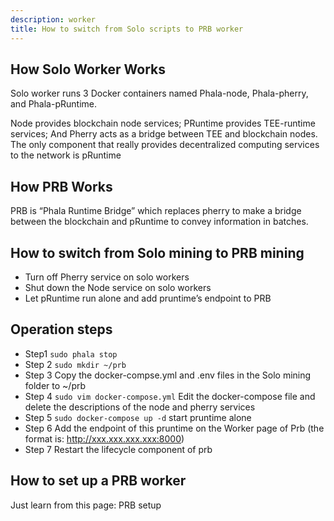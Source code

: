 ```yaml
---
description: worker
title: How to switch from Solo scripts to PRB worker
---
```



## How Solo Worker Works <a href="#how-solo-worker-works" id="how-solo-worker-works"></a>

Solo worker runs 3 Docker containers named Phala-node, Phala-pherry, and Phala-pRuntime.

Node provides blockchain node services; PRuntime provides TEE-runtime services; And Pherry acts as a bridge between TEE and blockchain nodes. The only component that really provides decentralized computing services to the network is pRuntime

## How PRB Works <a href="#how-prb-works" id="how-prb-works"></a>

PRB is “Phala Runtime Bridge” which replaces pherry to make a bridge between the blockchain and pRuntime to convey information in batches.

## How to switch from Solo mining to PRB mining <a href="#how-to-switch-from-solo-mining-to-prb-mining" id="how-to-switch-from-solo-mining-to-prb-mining"></a>

* Turn off Pherry service on solo workers
* Shut down the Node service on solo workers
* Let pRuntime run alone and add pruntime’s endpoint to PRB

## Operation steps <a href="#operation-steps" id="operation-steps"></a>

* Step1 `sudo phala stop`
* Step 2 `sudo mkdir ~/prb`
* Step 3 Copy the docker-compse.yml and .env files in the Solo mining folder to \~/prb
* Step 4 `sudo vim docker-compose.yml` Edit the docker-compose file and delete the descriptions of the node and pherry services
* Step 5 `sudo docker-compose up -d` start pruntime alone
* Step 6 Add the endpoint of this pruntime on the Worker page of Prb (the format is: http://xxx.xxx.xxx.xxx:8000)
* Step 7 Restart the lifecycle component of prb

## How to set up a PRB worker <a href="#how-to-set-up-a-prb-worker" id="how-to-set-up-a-prb-worker"></a>

Just learn from this page: PRB setup
